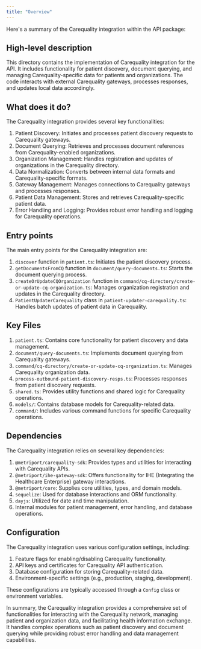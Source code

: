 ```yaml
---
title: "Overview"
---
```


Here's a summary of the Carequality integration within the API package:

## High-level description
This directory contains the implementation of Carequality integration for the API. It includes functionality for patient discovery, document querying, and managing Carequality-specific data for patients and organizations. The code interacts with external Carequality gateways, processes responses, and updates local data accordingly.

## What does it do?
The Carequality integration provides several key functionalities:

1. Patient Discovery: Initiates and processes patient discovery requests to Carequality gateways.
2. Document Querying: Retrieves and processes document references from Carequality-enabled organizations.
3. Organization Management: Handles registration and updates of organizations in the Carequality directory.
4. Data Normalization: Converts between internal data formats and Carequality-specific formats.
5. Gateway Management: Manages connections to Carequality gateways and processes responses.
6. Patient Data Management: Stores and retrieves Carequality-specific patient data.
7. Error Handling and Logging: Provides robust error handling and logging for Carequality operations.

## Entry points
The main entry points for the Carequality integration are:

1. `discover` function in `patient.ts`: Initiates the patient discovery process.
2. `getDocumentsFromCQ` function in `document/query-documents.ts`: Starts the document querying process.
3. `createOrUpdateCQOrganization` function in `command/cq-directory/create-or-update-cq-organization.ts`: Manages organization registration and updates in the Carequality directory.
4. `PatientUpdaterCarequality` class in `patient-updater-carequality.ts`: Handles batch updates of patient data in Carequality.

## Key Files
1. `patient.ts`: Contains core functionality for patient discovery and data management.
2. `document/query-documents.ts`: Implements document querying from Carequality gateways.
3. `command/cq-directory/create-or-update-cq-organization.ts`: Manages Carequality organization data.
4. `process-outbound-patient-discovery-resps.ts`: Processes responses from patient discovery requests.
5. `shared.ts`: Provides utility functions and shared logic for Carequality operations.
6. `models/`: Contains database models for Carequality-related data.
7. `command/`: Includes various command functions for specific Carequality operations.

## Dependencies
The Carequality integration relies on several key dependencies:

1. `@metriport/carequality-sdk`: Provides types and utilities for interacting with Carequality APIs.
2. `@metriport/ihe-gateway-sdk`: Offers functionality for IHE (Integrating the Healthcare Enterprise) gateway interactions.
3. `@metriport/core`: Supplies core utilities, types, and domain models.
4. `sequelize`: Used for database interactions and ORM functionality.
5. `dayjs`: Utilized for date and time manipulation.
6. Internal modules for patient management, error handling, and database operations.

## Configuration
The Carequality integration uses various configuration settings, including:

1. Feature flags for enabling/disabling Carequality functionality.
2. API keys and certificates for Carequality API authentication.
3. Database configuration for storing Carequality-related data.
4. Environment-specific settings (e.g., production, staging, development).

These configurations are typically accessed through a `Config` class or environment variables.

In summary, the Carequality integration provides a comprehensive set of functionalities for interacting with the Carequality network, managing patient and organization data, and facilitating health information exchange. It handles complex operations such as patient discovery and document querying while providing robust error handling and data management capabilities.